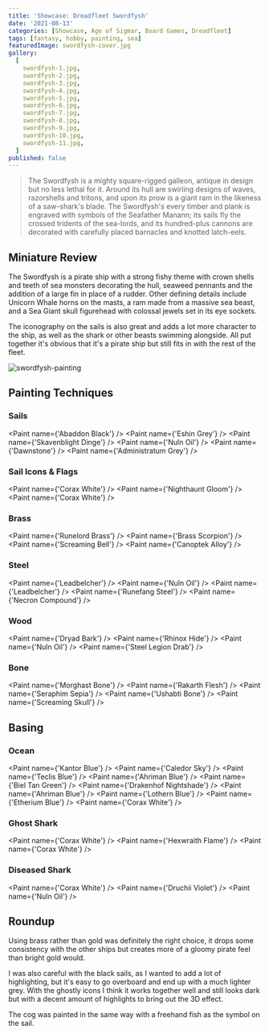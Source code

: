 ```yaml
---
title: 'Showcase: Dreadfleet Swordfysh'
date: '2021-08-13'
categories: [Showcase, Age of Sigmar, Board Games, Dreadfleet]
tags: [fantasy, hobby, painting, sea]
featuredImage: swordfysh-cover.jpg
gallery:
  [
    swordfysh-1.jpg,
    swordfysh-2.jpg,
    swordfysh-3.jpg,
    swordfysh-4.jpg,
    swordfysh-5.jpg,
    swordfysh-6.jpg,
    swordfysh-7.jpg,
    swordfysh-8.jpg,
    swordfysh-9.jpg,
    swordfysh-10.jpg,
    swordfysh-11.jpg,
  ]
published: false
---
```


> The Swordfysh is a mighty square-rigged galleon, antique in design but no less lethal for it. Around its hull are
> swirling designs of waves, razorshells and tritons, and upon its prow is a giant ram in the likeness of a saw-shark's
> blade. The Swordfysh's every timber and plank is engraved with symbols of the Seafather Manann; its sails fly the
> crossed tridents of the sea-lords, and its hundred-plus cannons are decorated with carefully placed barnacles and
> knotted latch-eels.

## Miniature Review

The Swordfysh is a pirate ship with a strong fishy theme with crown shells and teeth of sea monsters decorating the
hull, seaweed pennants and the addition of a large fin in place of a rudder. Other defining details include Unicorn
Whale horns on the masts, a ram made from a massive sea beast, and a Sea Giant skull figurehead with colossal jewels
set in its eye sockets.

The iconography on the sails is also great and adds a lot more character to the ship, as well as the shark or other
beasts swimming alongside. All put together it's obvious that it's a pirate ship but still fits in with the rest of
the fleet.

![swordfysh-painting](swordfysh-painting.jpg)

## Painting Techniques

### Sails
<Paint name={'Abaddon Black'} />
<Paint name={'Eshin Grey'} />
<Paint name={'Skavenblight Dinge'} />
<Paint name={'Nuln Oil'} />
<Paint name={'Dawnstone'} />
<Paint name={'Administratum Grey'} />

### Sail Icons & Flags
<Paint name={'Corax White'} />
<Paint name={'Nighthaunt Gloom'} />
<Paint name={'Corax White'} />

### Brass
<Paint name={'Runelord Brass'} />
<Paint name={'Brass Scorpion'} />
<Paint name={'Screaming Bell'} />
<Paint name={'Canoptek Alloy'} />

### Steel
<Paint name={'Leadbelcher'} />
<Paint name={'Nuln Oil'} />
<Paint name={'Leadbelcher'} />
<Paint name={'Runefang Steel'} />
<Paint name={'Necron Compound'} />

### Wood
<Paint name={'Dryad Bark'} />
<Paint name={'Rhinox Hide'} />
<Paint name={'Nuln Oil'} />
<Paint name={'Steel Legion Drab'} />

### Bone
<Paint name={'Morghast Bone'} />
<Paint name={'Rakarth Flesh'} />
<Paint name={'Seraphim Sepia'} />
<Paint name={'Ushabti Bone'} />
<Paint name={'Screaming Skull'} />

## Basing

### Ocean
<Paint name={'Kantor Blue'} />
<Paint name={'Caledor Sky'} />
<Paint name={'Teclis Blue'} />
<Paint name={'Ahriman Blue'} />
<Paint name={'Biel Tan Green'} />
<Paint name={'Drakenhof Nightshade'} />
<Paint name={'Ahriman Blue'} />
<Paint name={'Lothern Blue'} />
<Paint name={'Etherium Blue'} />
<Paint name={'Corax White'} />

### Ghost Shark
<Paint name={'Corax White'} />
<Paint name={'Hexwraith Flame'} />
<Paint name={'Corax White'} />

### Diseased Shark
<Paint name={'Corax White'} />
<Paint name={'Druchii Violet'} />
<Paint name={'Nuln Oil'} />

## Roundup

Using brass rather than gold was definitely the right choice, it drops some consistency with the other ships but creates
more of a gloomy pirate feel than bright gold would.

I was also careful with the black sails, as I wanted to add a lot of highlighting, but it's easy to go overboard and
end up with a much lighter grey. With the ghostly icons I think it works together well and still looks dark but with
a decent amount of highlights to bring out the 3D effect.

The cog was painted in the same way with a freehand fish as the symbol on the sail.